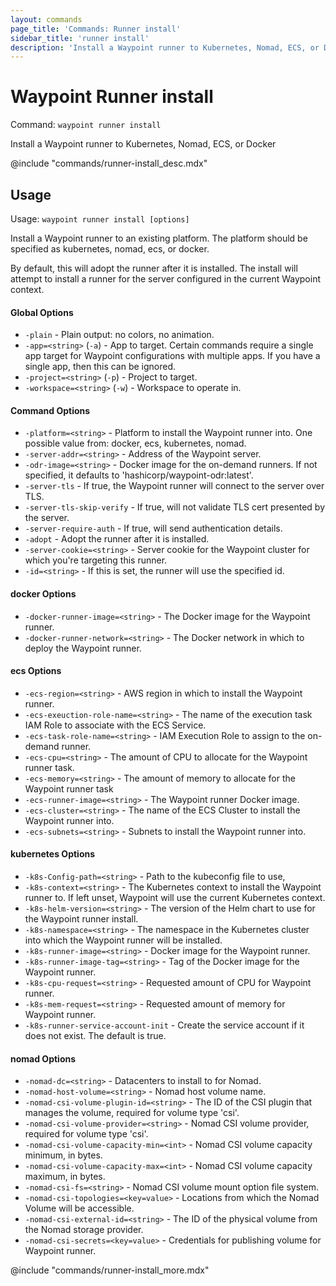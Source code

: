 ```yaml
---
layout: commands
page_title: 'Commands: Runner install'
sidebar_title: 'runner install'
description: 'Install a Waypoint runner to Kubernetes, Nomad, ECS, or Docker'
---
```


# Waypoint Runner install

Command: `waypoint runner install`

Install a Waypoint runner to Kubernetes, Nomad, ECS, or Docker

@include "commands/runner-install_desc.mdx"

## Usage

Usage: `waypoint runner install [options]`

Install a Waypoint runner to an existing platform. The platform should be
specified as kubernetes, nomad, ecs, or docker.

By default, this will adopt the runner after it is installed. The install will
attempt to install a runner for the server configured in the current Waypoint
context.

#### Global Options

- `-plain` - Plain output: no colors, no animation.
- `-app=<string>` (`-a`) - App to target. Certain commands require a single app target for Waypoint configurations with multiple apps. If you have a single app, then this can be ignored.
- `-project=<string>` (`-p`) - Project to target.
- `-workspace=<string>` (`-w`) - Workspace to operate in.

#### Command Options

- `-platform=<string>` - Platform to install the Waypoint runner into. One possible value from: docker, ecs, kubernetes, nomad.
- `-server-addr=<string>` - Address of the Waypoint server.
- `-odr-image=<string>` - Docker image for the on-demand runners. If not specified, it defaults to 'hashicorp/waypoint-odr:latest'.
- `-server-tls` - If true, the Waypoint runner will connect to the server over TLS.
- `-server-tls-skip-verify` - If true, will not validate TLS cert presented by the server.
- `-server-require-auth` - If true, will send authentication details.
- `-adopt` - Adopt the runner after it is installed.
- `-server-cookie=<string>` - Server cookie for the Waypoint cluster for which you're targeting this runner.
- `-id=<string>` - If this is set, the runner will use the specified id.

#### docker Options

- `-docker-runner-image=<string>` - The Docker image for the Waypoint runner.
- `-docker-runner-network=<string>` - The Docker network in which to deploy the Waypoint runner.

#### ecs Options

- `-ecs-region=<string>` - AWS region in which to install the Waypoint runner.
- `-ecs-exeuction-role-name=<string>` - The name of the execution task IAM Role to associate with the ECS Service.
- `-ecs-task-role-name=<string>` - IAM Execution Role to assign to the on-demand runner.
- `-ecs-cpu=<string>` - The amount of CPU to allocate for the Waypoint runner task.
- `-ecs-memory=<string>` - The amount of memory to allocate for the Waypoint runner task
- `-ecs-runner-image=<string>` - The Waypoint runner Docker image.
- `-ecs-cluster=<string>` - The name of the ECS Cluster to install the Waypoint runner into.
- `-ecs-subnets=<string>` - Subnets to install the Waypoint runner into.

#### kubernetes Options

- `-k8s-Config-path=<string>` - Path to the kubeconfig file to use,
- `-k8s-context=<string>` - The Kubernetes context to install the Waypoint runner to. If left unset, Waypoint will use the current Kubernetes context.
- `-k8s-helm-version=<string>` - The version of the Helm chart to use for the Waypoint runner install.
- `-k8s-namespace=<string>` - The namespace in the Kubernetes cluster into which the Waypoint runner will be installed.
- `-k8s-runner-image=<string>` - Docker image for the Waypoint runner.
- `-k8s-runner-image-tag=<string>` - Tag of the Docker image for the Waypoint runner.
- `-k8s-cpu-request=<string>` - Requested amount of CPU for Waypoint runner.
- `-k8s-mem-request=<string>` - Requested amount of memory for Waypoint runner.
- `-k8s-runner-service-account-init` - Create the service account if it does not exist. The default is true.

#### nomad Options

- `-nomad-dc=<string>` - Datacenters to install to for Nomad.
- `-nomad-host-volume=<string>` - Nomad host volume name.
- `-nomad-csi-volume-plugin-id=<string>` - The ID of the CSI plugin that manages the volume, required for volume type 'csi'.
- `-nomad-csi-volume-provider=<string>` - Nomad CSI volume provider, required for volume type 'csi'.
- `-nomad-csi-volume-capacity-min=<int>` - Nomad CSI volume capacity minimum, in bytes.
- `-nomad-csi-volume-capacity-max=<int>` - Nomad CSI volume capacity maximum, in bytes.
- `-nomad-csi-fs=<string>` - Nomad CSI volume mount option file system.
- `-nomad-csi-topologies=<key=value>` - Locations from which the Nomad Volume will be accessible.
- `-nomad-csi-external-id=<string>` - The ID of the physical volume from the Nomad storage provider.
- `-nomad-csi-secrets=<key=value>` - Credentials for publishing volume for Waypoint runner.

@include "commands/runner-install_more.mdx"
